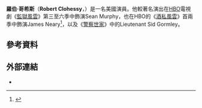{{noteTA
|G1=TV
|G2=Movie
}}
{{Infobox person
| name       = 羅伯·哥希斯<br />Robert Clohessy
| image       =  <!-- only free-content images are allowed for depicting living people. Non-free and "fair use" images, e.g. promo photos, CD/DVD covers, posters, screen captures, etc., will be deleted – see [[WP:NONFREE|WP:NONFREE]] --> |
| imagesize   = 150px |
| birth_date  = {{Birth date and age|1957|6|10|mf=y}}
| birth_place = 美國[[紐約州|紐約州]][[布朗克斯|布朗克斯]]
| yearsactive = 1985年–現在
| spouse      = Catherine Erhardt
| children    = Byron 及 Myles
| occupation = 演員
}}
'''羅伯·哥希斯'''（'''Robert Clohessy'''，{{bd|1957年|6月10日}}）是一名美國演員。他較著名演出在[[HBO|HBO]]電視劇《[[監獄風雲_(美國電視劇)|監獄風雲]]》第三至六季中飾演Sean Murphy，也在HBO的《[[酒私風雲|酒私風雲]]》首兩季中飾演James Neary<ref>{{Cite web |url = http://www.tv.com/shows/boardwalk-empire/cast/ |title = Boardwalk Empire Cast |publisher = TV.com |language = en |access-date = 2016-10-27 |archive-date = 2020-08-19 |archive-url = https://web.archive.org/web/20200819005626/http://www.tv.com/shows/boardwalk-empire/cast/ |dead-url = no }}</ref>，以及《[[警察世家|警察世家]]》中的Lieutenant Sid Gormley。

== 參考資料 ==
{{Reflist}}

== 外部連結 ==
* {{IMDb name|167024|Robert Clohessy}}